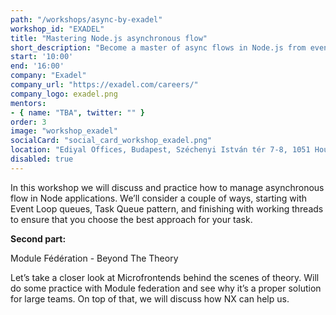 ```yaml
---
path: "/workshops/async-by-exadel"
workshop_id: "EXADEL"
title: "Mastering Node.js asynchronous flow"
short_description: "Become a master of async flows in Node.js from event loop queues to working threads!"
start: '10:00'
end: '16:00'
company: "Exadel"
company_url: "https://exadel.com/careers/"
company_logo: exadel.png
mentors:
- { name: "TBA", twitter: "" }
order: 3
image: "workshop_exadel"
socialCard: "social_card_workshop_exadel.png"
location: "Ediyal Offices, Budapest, Széchenyi István tér 7-8, 1051 House of Business 1st Floor"
disabled: true
---
```


In this workshop we will discuss and practice how to manage asynchronous flow in Node applications.
We’ll consider a couple of ways, starting with Event Loop queues, Task Queue pattern, and finishing
with working threads to ensure that you choose the best approach for your task.

**Second part:**

Module Fédération - Beyond The Theory

Let’s take a closer look at Microfrontends behind the scenes of theory. Will do some practice with
Module federation and see why it’s a proper solution for large teams. On top of that, we will discuss
how NX can help us.
